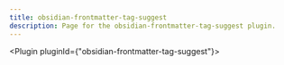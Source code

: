 ---
title: obsidian-frontmatter-tag-suggest
description: Page for the obsidian-frontmatter-tag-suggest plugin.
---


<Plugin pluginId={"obsidian-frontmatter-tag-suggest"}></Plugin>